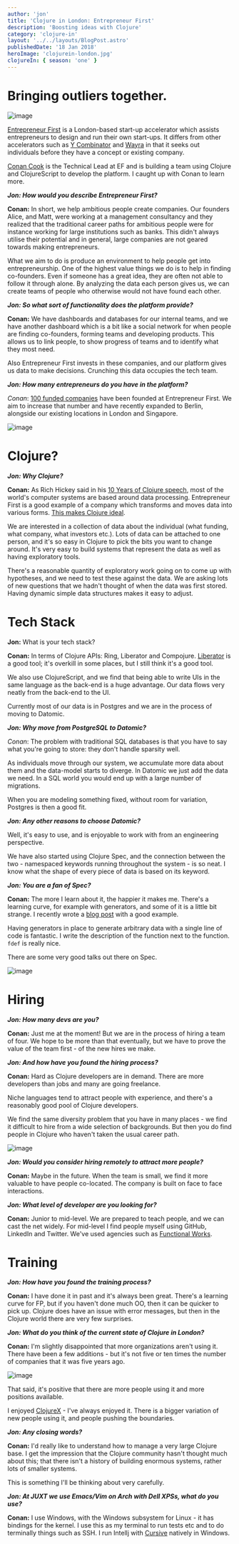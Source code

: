 ```yaml
---
author: 'jon'
title: 'Clojure in London: Entrepreneur First'
description: 'Boosting ideas with Clojure'
category: 'clojure-in'
layout: '../../layouts/BlogPost.astro'
publishedDate: '18 Jan 2018'
heroImage: 'clojurein-london.jpg'
clojureIn: { season: 'one' }
---
```



# Bringing outliers together.


<Image alt='image' width={400} src={ef} />

[Entrepreneur First](https://www.joinef.com/) is a London-based start-up
accelerator which assists entrepreneurs to design and run their own
start-ups. It differs from other accelerators such as [Y
Combinator](http://www.ycombinator.com/) and
[Wayra](https://wayra.co.uk/) in that it seeks out individuals before
they have a concept or existing company.

[Conan Cook](https://twitter.com/willypimpernel) is the Technical Lead
at EF and is building a team using Clojure and ClojureScript to develop
the platform. I caught up with Conan to learn more.

**_Jon: How would you describe Entrepreneur First?_**

**Conan:** In short, we help ambitious people create companies. Our
founders Alice, and Matt, were working at a management consultancy and
they realized that the traditional career paths for ambitious people
were for instance working for large institutions such as banks. This
didn't always utilise their potential and in general, large companies
are not geared towards making entrepreneurs.

What we aim to do is produce an environment to help people get into
entrepreneurship. One of the highest value things we do is to help in
finding co-founders. Even if someone has a great idea, they are often
not able to follow it through alone. By analyzing the data each person
gives us, we can create teams of people who otherwise would not have
found each other.

**_Jon: So what sort of functionality does the platform provide?_**

**Conan:** We have dashboards and databases for our internal teams, and
we have another dashboard which is a bit like a social network for when
people are finding co-founders, forming teams and developing products.
This allows us to link people, to show progress of teams and to identify
what they most need.

Also Entrepreneur First invests in these companies, and our platform
gives us data to make decisions. Crunching this data occupies the tech
team.

**_Jon: How many entrepreneurs do you have in the platform?_**

_Conan_: [100 funded companies](https://www.joinef.com/companies) have
been founded at Entrepreneur First. We aim to increase that number and
have recently expanded to Berlin, alongside our existing locations in
London and Singapore.


<Image alt='image' width={200} src={ef2} />

# Clojure?

**_Jon: Why Clojure?_**

**Conan:** As Rich Hickey said in his [10 Years of Clojure
speech](https://www.google.co.uk/url?sa=t&rct=j&q=&esrc=s&source=web&cd=1&cad=rja&uact=8&ved=0ahUKEwiLpLeJnZ3XAhWCxxoKHUqwC3QQtwIIJjAA&url=https%3A%2F%2Fwww.youtube.com%2Fwatch%3Fv%3D2V1FtfBDsLU&usg=AOvVaw0T1izvsr45J-ymo8FSU9Uc),
most of the world's computer systems are based around data processing.
Entrepreneur First is a good example of a company which transforms and
moves data into various forms. [This makes Clojure
ideal](https://medium.com/@conan.cook/clojure-at-ef-1d9f3b76601c).

We are interested in a collection of data about the individual (what
funding, what company, what investors etc.). Lots of data can be
attached to one person, and it's so easy in Clojure to pick the bits you
want to change around. It's very easy to build systems that represent
the data as well as having exploratory tools.

There's a reasonable quantity of exploratory work going on to come up
with hypotheses, and we need to test these against the data. We are
asking lots of new questions that we hadn't thought of when the data was
first stored. Having dynamic simple data structures makes it easy to
adjust.

# Tech Stack

**Jon:** What is your tech stack?

**Conan:** In terms of Clojure APIs: Ring, Liberator and Compojure.
[Liberator](http://clojure-liberator.github.io/liberator/) is a good
tool; it's overkill in some places, but I still think it's a good tool.

We also use ClojureScript, and we find that being able to write UIs in
the same language as the back-end is a huge advantage. Our data flows
very neatly from the back-end to the UI.

Currently most of our data is in Postgres and we are in the process of
moving to Datomic.

**_Jon: Why move from PostgreSQL to Datomic?_**

_Conan_: The problem with traditional SQL databases is that you have to
say what you're going to store: they don't handle sparsity well.

As individuals move through our system, we accumulate more data about
them and the data-model starts to diverge. In Datomic we just add the
data we need. In a SQL world you would end up with a large number of
migrations.

When you are modeling something fixed, without room for variation,
Postgres is then a good fit.

**_Jon: Any other reasons to choose Datomic?_**

Well, it's easy to use, and is enjoyable to work with from an
engineering perspective.

We have also started using Clojure Spec, and the connection between the
two - namespaced keywords running throughout the system - is so neat. I
know what the shape of every piece of data is based on its keyword.

**_Jon: You are a fan of Spec?_**

**Conan:** The more I learn about it, the happier it makes me. There's a
learning curve, for example with generators, and some of it is a little
bit strange. I recently wrote a [blog
post](http://conan.is/blogging/a-spec-for-urls-in-clojure.html) with a
good example.

Having generators in place to generate arbitrary data with a single line
of code is fantastic. I write the description of the function next to
the function. `fdef` is really nice.

There are some very good talks out there on Spec.


<Image alt='image' src={ef3} />

# Hiring

**_Jon: How many devs are you?_**

**Conan:** Just me at the moment! But we are in the process of hiring a
team of four. We hope to be more than that eventually, but we have to
prove the value of the team first - of the new hires we make.

**_Jon: And how have you found the hiring process?_**

**Conan:** Hard as Clojure developers are in demand. There are more
developers than jobs and many are going freelance.

Niche languages tend to attract people with experience, and there's a
reasonably good pool of Clojure developers.

We find the same diversity problem that you have in many places - we
find it difficult to hire from a wide selection of backgrounds. But then
you do find people in Clojure who haven't taken the usual career path.


<Image alt='image' src={ef4} />

**_Jon: Would you consider hiring remotely to attract more people?_**

**Conan:** Maybe in the future. When the team is small, we find it more
valuable to have people co-located. The company is built on face to face
interactions.

**_Jon: What level of developer are you looking for?_**

**Conan:** Junior to mid-level. We are prepared to teach people, and we
can cast the net widely. For mid-level I find people myself using
GitHub, LinkedIn and Twitter. We've used agencies such as [Functional
Works](https://functional.works-hub.com/).

# Training

**_Jon: How have you found the training process?_**

**Conan:** I have done it in past and it's always been great. There's a
learning curve for FP, but if you haven't done much OO, then it can be
quicker to pick up. Clojure does have an issue with error messages, but
then in the Clojure world there are very few surprises.

**_Jon: What do you think of the current state of Clojure in London?_**

**Conan:** I'm slightly disappointed that more organizations aren't
using it. There have been a few additions - but it's not five or ten
times the number of companies that it was five years ago.


<Image alt='image' src={ef5} />

That said, it's positive that there are more people using it and more
positions available.

I enjoyed
[ClojureX](https://skillsmatter.com/conferences/8783-clojure-exchange-2017) -
I've always enjoyed it. There is a bigger variation of new people using
it, and people pushing the boundaries.

**_Jon: Any closing words?_**

**Conan:** I'd really like to understand how to manage a very large
Clojure base. I get the impression that the Clojure community hasn't
thought much about this; that there isn't a history of building enormous
systems, rather lots of smaller systems.

This is something I'll be thinking about very carefully.

**_Jon: At JUXT we use Emacs/Vim on Arch with Dell XPSs, what do you
use?_**

**Conan:** I use Windows, with the Windows subsystem for Linux - it has
bindings for the kernel. I use this as my terminal to run tests etc and
to do terminally things such as SSH. I run Intellj with
[Cursive](https://cursive-ide.com/) natively in Windows.
